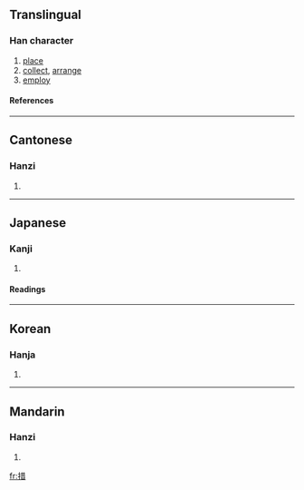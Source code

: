 ==Translingual==
===Han character===
{{Han char|rn=64|rad=手|as=08|sn=11|four=5406<sub>1</sub>|canj=手廿日 (QTA)}}
# [[place]]
# [[collect]], [[arrange]]
# [[employ]]
====References====
{{Han ref|kx=0439.100|dkj=12286|dj=0790.020|hdz=31891.030|uh=63AA|ud=25514|bh=B1B9|bd=45497}}
----
==Cantonese==
===Hanzi===
{{yue-hanzi|jyut=|y=chou3, jaak3}}
# {{defn|Cantonese}}
----
==Japanese==
===Kanji===
{{ja-kanji|grade=c|rs=手08}}
# {{defn|Japanese}} 
====Readings====
{{ja-readings|on=[[そ]] (so)|kun=[[おく]] (oku)}}
----
==Korean==
===Hanja===
{{ko-hanja|hangeul=[[조]], [[책]]|eumhun=|rv=jo, chaek|mr=cho, ch'aek|y=co, chayk}}
# {{defn|Korean}}
----
==Mandarin==
===Hanzi===
{{cmn-hanzi|pin=[[cuò]] ([[cuo4]])|wg=ts'o<sup>4</sup>}}
# {{defn|Mandarin}}

[[fr:措]]